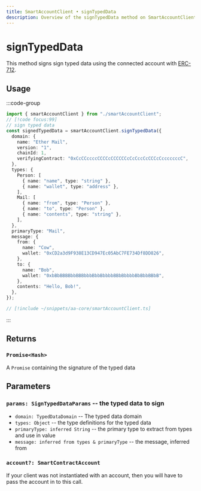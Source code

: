 ```yaml
---
title: SmartAccountClient • signTypedData
description: Overview of the signTypedData method on SmartAccountClient
---
```



# signTypedData

This method signs sign typed data using the connected account with [ERC-712](https://eips.ethereum.org/EIPS/eip-712).

## Usage

:::code-group

```ts [example.ts]
import { smartAccountClient } from "./smartAccountClient";
// [!code focus:99]
// sign typed data
const signedTypedData = smartAccountClient.signTypedData({
  domain: {
    name: "Ether Mail",
    version: "1",
    chainId: 1,
    verifyingContract: "0xCcCCccccCCCCcCCCCCCcCcCccCcCCCcCcccccccC",
  },
  types: {
    Person: [
      { name: "name", type: "string" },
      { name: "wallet", type: "address" },
    ],
    Mail: [
      { name: "from", type: "Person" },
      { name: "to", type: "Person" },
      { name: "contents", type: "string" },
    ],
  },
  primaryType: "Mail",
  message: {
    from: {
      name: "Cow",
      wallet: "0xCD2a3d9F938E13CD947Ec05AbC7FE734Df8DD826",
    },
    to: {
      name: "Bob",
      wallet: "0xbBbBBBBbbBBBbbbBbbBbbbbBBbBbbbbBbBbbBBbB",
    },
    contents: "Hello, Bob!",
  },
});
```

```ts [smartAccountClient.ts]
// [!include ~/snippets/aa-core/smartAccountClient.ts]
```

:::

## Returns

### `Promise<Hash>`

A `Promise` containing the signature of the typed data

## Parameters

### `params: SignTypedDataParams` -- the typed data to sign

- `domain: TypedDataDomain` -- The typed data domain
- `types: Object` -- the type definitions for the typed data
- `primaryType: inferred String` -- the primary type to extract from types and use in value
- `message: inferred from types & primaryType` -- the message, inferred from

### `account?: SmartContractAccount`

If your client was not instantiated with an account, then you will have to pass the account in to this call.
